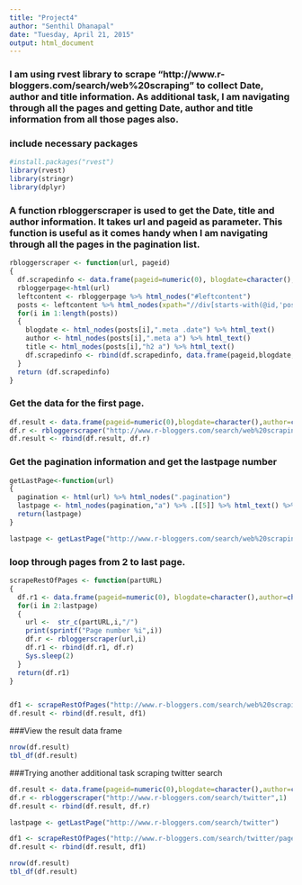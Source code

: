 ```yaml
---
title: "Project4"
author: "Senthil Dhanapal"
date: "Tuesday, April 21, 2015"
output: html_document
---
```

### I am using rvest library to scrape "http://www.r-bloggers.com/search/web%20scraping" to collect Date, author and title information. As additional task, I am navigating through all the pages and getting Date, author and title information from all those pages also.


### include necessary packages
```r
#install.packages("rvest")
library(rvest)
library(stringr)
library(dplyr)

```



### A function rbloggerscraper is used to get the Date, title and author information. It takes url and pageid as parameter. This function is useful as it comes handy when I am navigating through all the pages in the pagination list.


```r

rbloggerscraper <- function(url, pageid)
{
  df.scrapedinfo <- data.frame(pageid=numeric(0), blogdate=character(),author=character(),title=character())
  rbloggerpage<-html(url)
  leftcontent <- rbloggerpage %>% html_nodes("#leftcontent") 
  posts <- leftcontent %>% html_nodes(xpath="//div[starts-with(@id,'post-')]")
  for(i in 1:length(posts))
  {
    blogdate <- html_nodes(posts[i],".meta .date") %>% html_text()
    author <- html_nodes(posts[i],".meta a") %>% html_text()
    title <- html_nodes(posts[i],"h2 a") %>% html_text()
    df.scrapedinfo <- rbind(df.scrapedinfo, data.frame(pageid,blogdate,author,title))
  }
  return (df.scrapedinfo)
}

```


### Get the data for the first page.
```r
df.result <- data.frame(pageid=numeric(0),blogdate=character(),author=character(),title=character())
df.r <- rbloggerscraper("http://www.r-bloggers.com/search/web%20scraping",1)
df.result <- rbind(df.result, df.r)

```


### Get the pagination information and get the lastpage number
```r

getLastPage<-function(url)
{
  pagination <- html(url) %>% html_nodes(".pagination")
  lastpage <- html_nodes(pagination,"a") %>% .[[5]] %>% html_text() %>% as.numeric()
  return(lastpage)
}

lastpage <- getLastPage("http://www.r-bloggers.com/search/web%20scraping")


```


### loop through pages from 2 to last page.
```r
scrapeRestOfPages <- function(partURL)
{
  df.r1 <- data.frame(pageid=numeric(0), blogdate=character(),author=character(),title=character())
  for(i in 2:lastpage)
  {
    url <-  str_c(partURL,i,"/")
    print(sprintf("Page number %i",i))
    df.r <- rbloggerscraper(url,i)
    df.r1 <- rbind(df.r1, df.r)
    Sys.sleep(2)
  }
  return(df.r1)
}


df1 <- scrapeRestOfPages("http://www.r-bloggers.com/search/web%20scraping/page/")
df.result <- rbind(df.result, df1)


```


###View the result data frame
```r
nrow(df.result)
tbl_df(df.result)

```


###Trying another additional task scraping twitter search

```r

df.result <- data.frame(pageid=numeric(0),blogdate=character(),author=character(),title=character())
df.r <- rbloggerscraper("http://www.r-bloggers.com/search/twitter",1)
df.result <- rbind(df.result, df.r)

lastpage <- getLastPage("http://www.r-bloggers.com/search/twitter")

df1 <- scrapeRestOfPages("http://www.r-bloggers.com/search/twitter/page/")
df.result <- rbind(df.result, df1)


```


```r

nrow(df.result)
tbl_df(df.result)

```

